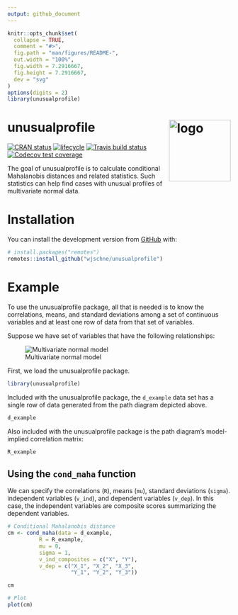```yaml
---
output: github_document
---
```


<!-- README.md is generated from README.Rmd. Please edit that file -->

```r
knitr::opts_chunk$set(
  collapse = TRUE,
  comment = "#>",
  fig.path = "man/figures/README-",
  out.width = "100%",
  fig.width = 7.2916667,
  fig.height = 7.2916667,
  dev = "svg"
)
options(digits = 2)
library(unusualprofile)
```

# unusualprofile [![logo](vignettes/logo.png){width=139 style="float: right;"}](https://wjschne.github.io/unusualprofile/)

<!-- badges: start -->

[![CRAN status](https://www.r-pkg.org/badges/version/ggnormalviolin)](https://cran.r-project.org/package=unusualprofile) [![lifecycle](https://img.shields.io/badge/lifecycle-maturing-blue.svg)](https://www.tidyverse.org/lifecycle/#maturing) [![Travis build status](https://travis-ci.org/wjschne/unusualprofile.svg?branch=master)](https://travis-ci.org/wjschne/unusualprofile) [![Codecov test coverage](https://codecov.io/gh/wjschne/unusualprofile/branch/master/graph/badge.svg)](https://codecov.io/gh/wjschne/unusualprofile?branch=master)

<!-- badges: end -->

The goal of unusualprofile is to calculate conditional Mahalanobis distances and related statistics. Such statistics can help find cases with unusual profiles of multivariate normal data.

# Installation

You can install the development version from [GitHub](https://github.com/) with:

``` r
# install.packages("remotes")
remotes::install_github("wjschne/unusualprofile")
```

# Example

To use the unusualprofile package, all that is needed is to know the correlations, means, and standard deviations among a set of continuous variables and at least one row of data from that set of variables.

Suppose we have set of variables that have the following relationships:

![Multivariate normal model](man/figures/rm_model.svg)

First, we load the unusualprofile package.

```r
library(unusualprofile)
```

Included with the unusualprofile package, the `d_example` data set has a single row of data generated from the path diagram depicted above.

```r
d_example
```

Also included with the unusualprofile package is the path diagram's model-implied correlation matrix:

```r
R_example
```

## Using the `cond_maha` function

We can specify the correlations (`R`), means (`mu`), standard deviations (`sigma`). independent variables (`v_ind`), and dependent variables (`v_dep`). In this case, the independent variables are composite scores summarizing the dependent variables.

```r
# Conditional Mahalanobis distance
cm <- cond_maha(data = d_example, 
          R = R_example,
          mu = 0,
          sigma = 1,
          v_ind_composites = c("X", "Y"),
          v_dep = c("X_1", "X_2", "X_3",
                    "Y_1", "Y_2", "Y_3"))

cm

# Plot
plot(cm)
```
